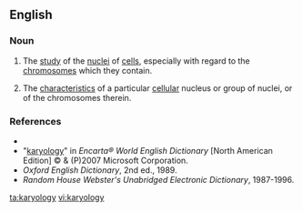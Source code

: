 ==English==

===Noun===
{{en-noun|karyolog|ies}}

#{{context|biology|medicine}} The [[study]] of the [[nucleus|nuclei]] of [[cell]]s, especially with regard to the [[chromosomes]] which they contain.
#{{context|biology|medicine}} The [[characteristics]] of a particular [[cellular]] nucleus or group of nuclei, or of the chromosomes therein.

===References===
*{{R:Dictionary.com}}
*"[http://encarta.msn.com/dictionary_/karyology.html karyology]" in ''Encarta® World English Dictionary'' [North American Edition] © & (P)2007 Microsoft Corporation.
*''Oxford English Dictionary'', 2nd ed., 1989.
*''Random House Webster's Unabridged Electronic Dictionary'', 1987-1996.

[[ta:karyology]]
[[vi:karyology]]